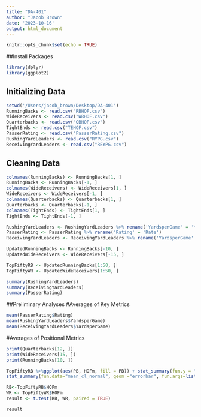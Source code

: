```yaml
---
title: "DA-401"
author: "Jacob Brown"
date: '2023-10-16'
output: html_document
---
```


```r
knitr::opts_chunk$set(echo = TRUE)
```

##Install Packages
```r
library(dplyr)
library(ggplot2)
```

## Initializing Data
```r
setwd('/Users/jacob_brown/Desktop/DA-401')
RunningBacks <- read.csv("RBHOF.csv")
WideReceivers <- read.csv("WRHOF.csv")
Quarterbacks <- read.csv("QBHOF.csv")
TightEnds <- read.csv("TEHOF.csv")
PasserRating <- read.csv("PasserRating.csv")
RushingYardLeaders <- read.csv("RYPG.csv")
ReceivingYardLeaders <- read.csv("REYPG.csv")
```
## Cleaning Data
```r
colnames(RunningBacks) <- RunningBacks[1, ]
RunningBacks <- RunningBacks[-1, ]
colnames(WideReceivers) <- WideReceivers[1, ]
WideReceivers <- WideReceivers[-1, ]
colnames(Quarterbacks) <- Quarterbacks[1, ]
Quarterbacks <- Quarterbacks[-1, ]
colnames(TightEnds) <- TightEnds[1, ]
TightEnds <- TightEnds[-1, ]
```

```r
RushingYardLeaders <- RushingYardLeaders %>% rename('YardsperGame' = 'Yard/Game')
PasserRating <- PasserRating %>% rename('Rating' = 'Rate')
ReceivingYardLeaders <- ReceivingYardLeaders %>% rename('YardsperGame' = 'Y.G')
```

```r
UpdatedRunningBacks <- RunningBacks[-10, ]
UpdatedWideReceivers <- WideReceivers[-15, ]
```


```r
TopFiftyRB <- UpdatedRunningBacks[1:50, ]
TopFiftyWR <- UpdatedWideReceivers[1:50, ]
```

```r
summary(RushingYardLeaders)
summary(ReceivingYardLeaders)
summary(PasserRating)
```




##Preliminary Analyses
#Averages of Key Metrics
```r
mean(PasserRating$Rating)
mean(RushingYardLeaders$YardsperGame)
mean(ReceivingYardLeaders$YardsperGame)
```
#Averages of Positional Metrics

```r
print(Quarterbacks[12, ])
print(WideReceivers[15, ])
print(RunningBacks[10, ])
```

```r
TopFiftyRB %>%ggplot(aes(PB, HOFm, fill = PB)) + stat_summary(fun.y = "mean", geom = "bar") +
stat_summary(fun.data="mean_cl_normal", geom ="errorbar", fun.args=list(conf.int=.95), width =0.35) +theme(legend.position = "none")+labs(x = "Pro Bowl", y="Hall Of Fame Monitor")
```

```r
RB<-TopFiftyRB$HOFm
WR <- TopFiftyWR$HOFm
result <- t.test(RB, WR, paired = TRUE)

result
```

